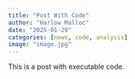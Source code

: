 ```yaml
---
title: "Post With Code"
author: "Harlow Malloc"
date: "2025-01-29"
categories: [news, code, analysis]
image: "image.jpg"
---
```


This is a post with executable code.
